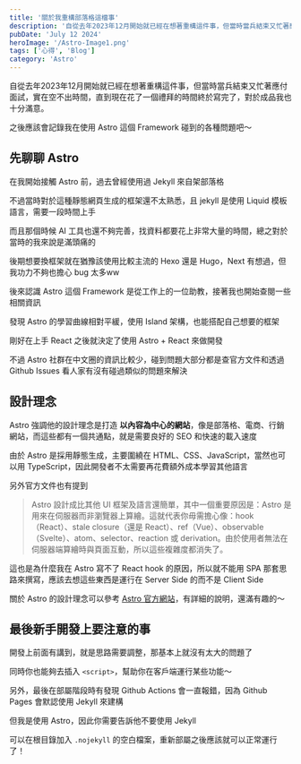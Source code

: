 ```yaml
---
title: '關於我重構部落格這檔事'
description: '自從去年2023年12月開始就已經在想著重構這件事，但當時當兵結束又忙著應付面試，實在空不出時間，直到現在花了一個禮拜的時間終於寫完了，對於成品我也十分滿意'
pubDate: 'July 12 2024'
heroImage: '/Astro-Image1.png'
tags: ['心得', 'Blog']
category: 'Astro'
---
```


自從去年2023年12月開始就已經在想著重構這件事，但當時當兵結束又忙著應付面試，實在空不出時間，直到現在花了一個禮拜的時間終於寫完了，對於成品我也十分滿意。

之後應該會記錄我在使用 Astro 這個 Framework 碰到的各種問題吧～

## 先聊聊 Astro

在我開始接觸 Astro 前，過去曾經使用過 Jekyll 來自架部落格

不過當時對於這種靜態網頁生成的框架還不太熟悉，且 jekyll 是使用 Liquid 模板語言，需要一段時間上手

而且那個時候 AI 工具也還不夠完善，找資料都要花上非常大量的時間，總之對於當時的我來說是滿頭痛的

後期想要換框架就在猶豫該使用比較主流的 Hexo 還是 Hugo，Next 有想過，但我功力不夠也擔心 bug 太多ww

後來認識 Astro 這個 Framework 是從工作上的一位助教，接著我也開始查閱一些相關資訊

發現 Astro 的學習曲線相對平緩，使用 Island 架構，也能搭配自己想要的框架

剛好在上手 React 之後就決定了使用 Astro + React 來做開發

不過 Astro 社群在中文圈的資訊比較少，碰到問題大部分都是查官方文件和透過 Github Issues 看人家有沒有碰過類似的問題來解決

## 設計理念

Astro 強調他的設計理念是打造 **以內容為中心的網站**，像是部落格、電商、行銷網站，而這些都有一個共通點，就是需要良好的 SEO 和快速的載入速度

由於 Astro 是採用靜態生成，主要圍繞在 HTML、CSS、JavaScript，當然也可以用 TypeScript，因此開發者不太需要再花費額外成本學習其他語言

另外官方文件也有提到

> Astro 設計成比其他 UI 框架及語言還簡單，其中一個重要原因是：Astro 是用來在伺服器而非瀏覽器上算繪。這就代表你毋需擔心像：hook（React）、stale closure（還是 React）、ref（Vue）、observable（Svelte）、atom、selector、reaction 或 derivation。由於使用者無法在伺服器端算繪時與頁面互動，所以這些複雜度都消失了。

這也是為什麼我在 Astro 寫不了 React hook 的原因，所以就不能用 SPA 那套思路來撰寫，應該去想這些東西是運行在 Server Side 的而不是 Client Side

關於 Astro 的設計理念可以參考 [Astro 官方網站](https://docs.astro.build/zh-tw/concepts/why-astro/#_top)，有詳細的說明，還滿有趣的～

## 最後新手開發上要注意的事

開發上前面有講到，就是思路需要調整，那基本上就沒有太大的問題了

同時你也能夠去插入 `<script>`，幫助你在客戶端運行某些功能～

另外，最後在部屬階段時有發現 Github Actions 會一直報錯，因為 Github Pages 會默認使用 Jekyll 來建構

但我是使用 Astro，因此你需要告訴他不要使用 Jekyll

可以在根目錄加入 `.nojekyll` 的空白檔案，重新部屬之後應該就可以正常運行了！
